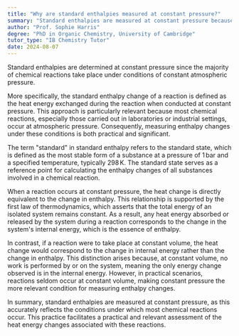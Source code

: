 ```yaml
---
title: "Why are standard enthalpies measured at constant pressure?"
summary: "Standard enthalpies are measured at constant pressure because most chemical reactions occur at constant atmospheric pressure."
author: "Prof. Sophie Harris"
degree: "PhD in Organic Chemistry, University of Cambridge"
tutor_type: "IB Chemistry Tutor"
date: 2024-08-07
---
```


Standard enthalpies are determined at constant pressure since the majority of chemical reactions take place under conditions of constant atmospheric pressure.

More specifically, the standard enthalpy change of a reaction is defined as the heat energy exchanged during the reaction when conducted at constant pressure. This approach is particularly relevant because most chemical reactions, especially those carried out in laboratories or industrial settings, occur at atmospheric pressure. Consequently, measuring enthalpy changes under these conditions is both practical and significant.

The term "standard" in standard enthalpy refers to the standard state, which is defined as the most stable form of a substance at a pressure of $1 \, \text{bar}$ and a specified temperature, typically $298 \, \text{K}$. The standard state serves as a reference point for calculating the enthalpy changes of all substances involved in a chemical reaction.

When a reaction occurs at constant pressure, the heat change is directly equivalent to the change in enthalpy. This relationship is supported by the first law of thermodynamics, which asserts that the total energy of an isolated system remains constant. As a result, any heat energy absorbed or released by the system during a reaction corresponds to the change in the system's internal energy, which is the essence of enthalpy.

In contrast, if a reaction were to take place at constant volume, the heat change would correspond to the change in internal energy rather than the change in enthalpy. This distinction arises because, at constant volume, no work is performed by or on the system, meaning the only energy change observed is in the internal energy. However, in practical scenarios, reactions seldom occur at constant volume, making constant pressure the more relevant condition for measuring enthalpy changes.

In summary, standard enthalpies are measured at constant pressure, as this accurately reflects the conditions under which most chemical reactions occur. This practice facilitates a practical and relevant assessment of the heat energy changes associated with these reactions.
    